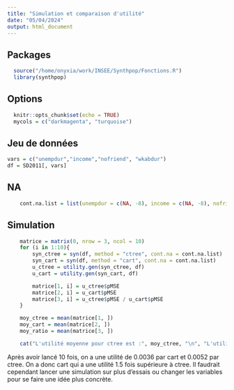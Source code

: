 ```yaml
---
title: "Simulation et comparaison d'utilité"
date: "05/04/2024"
output: html_document
---
```


## Packages
```r
  source("/home/onyxia/work/INSEE/Synthpop/Fonctions.R")
  library(synthpop)
```

## Options
```r
  knitr::opts_chunk$set(echo = TRUE)
  mycols = c("darkmagenta", "turquoise")
```

## Jeu de données
```r
vars = c("unempdur","income","nofriend", "wkabdur")
df = SD2011[, vars]
```

## NA
```r
    cont.na.list = list(unempdur = c(NA, -8), income = c(NA, -8), nofriend = c(NA, -8), nociga = c(NA, -8), wkabdur = c(NA, -8))
```

## Simulation
```r
    matrice = matrix(0, nrow = 3, ncol = 10)
    for (i in 1:10){
        syn_ctree = syn(df, method = "ctree", cont.na = cont.na.list)
        syn_cart = syn(df, method = "cart", cont.na = cont.na.list)
        u_ctree = utility.gen(syn_ctree, df)
        u_cart = utility.gen(syn_cart, df)

        matrice[1, i] = u_ctree$pMSE
        matrice[2, i] = u_cart$pMSE
        matrice[3, i] = u_ctree$pMSE / u_cart$pMSE
    }

    moy_ctree = mean(matrice[1, ])
    moy_cart = mean(matrice[2, ])
    moy_ratio = mean(matrice[3, ])

    cat("L'utilité moyenne pour ctree est :", moy_ctree, "\n", "L'utilité moyenne pour cart :", moy_cart, "\n", "Le ratio moyen entre ctree est cart est de :", moy_ratio)
```
Après avoir lancé 10 fois, on a une utilité de 0.0036 par cart et 0.0052 par ctree. On a donc cart qui a une utilité 1.5 fois supérieure à ctree.
Il faudrait cependant lancer une simulation sur plus d'essais ou changer les variables pour se faire une idée plus concrète.